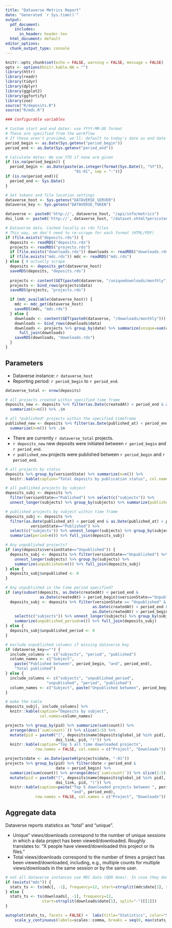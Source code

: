 ```yaml
---
title: "Dataverse Metrics Report"
date: "Generated `r Sys.time()`"
output:
  pdf_document: 
    includes:
      in_header: header.tex
  html_document: default
editor_options:
  chunk_output_type: console
---
```


```r
knitr::opts_chunk$set(echo = FALSE, warning = FALSE, message = FALSE) 
opts <- options(knitr.kable.NA = "")
library(httr)
library(readr)
library(tidyr)
library(dplyr)
library(ggplot2)
library(ggfortify)
library(zoo)
source("R/deposits.R")
source("R/mdc.R")

### Configurable variables

# Custom start and end dates: use YYYY-MM-DD format
# These are specified from the workflow
# If these aren't provided, we'll: default to today's date as end date and to the beginning of the year as the start date
period_begin <- as.Date(Sys.getenv("period_begin"))
period_end <- as.Date(Sys.getenv("period_end"))

# Calculate dates: We use YTD if none are given
if (is.na(period_begin)) {
  period_begin <- as.Date(paste(as.integer(format(Sys.Date(), "%Y")),
                              "01-01", sep = "-"))}
if (is.na(period_end)){
  period_end <- Sys.Date()
}

# Set tokens and file location settings
dataverse_host <- Sys.getenv("DATAVERSE_SERVER")
dataverse_key <- Sys.getenv("DATAVERSE_TOKEN")

dataverse <- paste0('http://', dataverse_host, "/api/info/metrics")
doi_link <- paste0('http://', dataverse_host, "/dataset.xhtml?persistentId=")

# Dataverse data. Cached locally as rds files
# This way, we don't need to re-scrape for each format (HTML/PDF)
if (file.exists("deposits.rds")) {
  deposits <- readRDS("deposits.rds")
  projects <- readRDS("projects.rds")
  if (file.exists("downloads.rds")) downloads <- readRDS("downloads.rds")
  if (file.exists("mdc.rds")) mdc <- readRDS("mdc.rds")
} else { # actually scrape
  deposits <- deposits_get(dataverse_host)
  saveRDS(deposits, "deposits.rds")
  
  projects <- content(GET(paste0(dataverse, "/uniquedownloads/monthly")))
  projects <- bind_rows(projects$data)
  saveRDS(projects, "projects.rds")

  if (mdc_available(dataverse_host)) {
    mdc <- mdc_get(dataverse_host)
    saveRDS(mdc, "mdc.rds")
  } else {
    downloads <- content(GET(paste0(dataverse, "/downloads/monthly")))
    downloads <- bind_rows(downloads$data)
    downloads <- projects %>% group_by(date) %>% summarize(unique=sum(count)) %>%
      full_join(downloads)
    saveRDS(downloads, "downloads.rds")
  }
}


```

## Parameters

- Dataverse instance: `r dataverse_host`
- Reporting period: `r period_begin` to `r period_end`.

```r
dataverse_total <- nrow(deposits)

# all projects created within specified time frame
deposits_new <- deposits %>% filter(as.Date(createdAt) < period_end & as.Date(createdAt) > period_begin) %>%
  summarize(n=n()) %>% .$n

# all *published* projects within the specified timeframe
published_new <- deposits %>% filter(as.Date(published_at) < period_end & as.Date(published_at) > period_begin) %>%
  summarize(n=n()) %>% .$n
```

- There are currently `r dataverse_total` projects. 
- `r deposits_new` new deposits were initiated between `r period_begin` and `r period_end`.
- `r published_new` projects were published between `r period_begin` and `r period_end`.

```r
# all projects by status
deposits %>% group_by(versionState) %>% summarize(n=n()) %>%
  knitr::kable(caption="Total deposits by publication status", col.names=c("Status", "Deposits"))

# all published projects by subject
deposits_subj <- deposits %>% 
  filter(versionState=="Published") %>% select(c("subjects")) %>%
  unnest_longer(subjects) %>% group_by(subjects) %>% summarize(published=n())

# published projects by subject within time frame
deposits_subj <- deposits %>% 
  filter(as.Date(published_at) < period_end & as.Date(published_at) > period_begin & 
           versionState=="Published") %>%
  select(c("subjects")) %>% unnest_longer(subjects) %>% group_by(subjects) %>%
  summarize(period=n()) %>% full_join(deposits_subj)

# Any unpublished projects?
if (any(deposits$versionState=="Unpublished")) {
  deposits_subj <- deposits %>% filter(versionState=="Unpublished") %>% select(c("subjects")) %>%
    unnest_longer(subjects) %>% group_by(subjects) %>%
    summarize(unpublished=n()) %>% full_join(deposits_subj)
} else {
  deposits_subj$unpublished <- 0
}

# Any unpublished in the time period specified?
if (any(subset(deposits, as.Date(createdAt) < period_end &
               as.Date(createdAt) > period_begin)$versionState=="Unpublished")) {
  deposits_subj <- deposits %>% filter(versionState == "Unpublished" & 
                                      as.Date(createdAt) < period_end &
                                      as.Date(createdAt) > period_begin) %>%
    select(c("subjects")) %>% unnest_longer(subjects) %>% group_by(subjects) %>%
    summarize(unpublished_period=n()) %>% full_join(deposits_subj)
} else {
  deposits_subj$unpublished_period <- 0
}

# exclude unpublished columns if missing dataverse key
if (dataverse_key=="") {
  include_columns <- c("subjects", "period", "published")
  column_names <- c("Subject",
    paste("Published between", period_begin, "and", period_end),
    "Total published")
} else {
  include_columns <- c("subjects", "unpublished_period",
                  "unpublished", "period", "published")
  column_names <- c("Subject", paste("Unpublished between", period_begin, "and", period_end), "Total draft", paste("Published between", period_begin, "and", period_end), "Total published")
}

# make the table
deposits_subj[, include_columns] %>%
  knitr::kable(caption="Deposits by subject",
               col.names=column_names)

```

```r
projects %>% group_by(pid) %>% summarize(sum(count)) %>% 
  arrange(desc(`sum(count)`)) %>% slice(1:5) %>%
  mutate(pid = paste0("[", deposits$name[deposits$global_id %in% pid], "](", 
                      doi_link, pid, ")")) %>%
  knitr::kable(caption="Top 5 all time downloaded projects",
             row.names = FALSE, col.names = c("Project", "Downloads"))

projects$date <- as.Date(paste0(projects$date, "-01"))
projects %>% group_by(pid) %>% filter(date < period_end &
                      date > period_begin) %>%
  summarize(sum(count)) %>% arrange(desc(`sum(count)`)) %>% slice(1:5) %>%
  mutate(pid = paste0("[", deposits$name[deposits$global_id %in% pid], "](",
                      doi_link, pid, ")")) %>%
  knitr::kable(caption=paste("Top 5 downloaded projects between ", period_begin,
                             "and", period_end),
             row.names = FALSE, col.names = c("Project", "Downloads"))
```

## Aggregate data

Dataverse reports statistics as "total" and "unique". 

- Unique" views/downloads correspond to the number of unique sessions in which a data project has been viewed/downloaded. Roughly translates to: "X people have viewed/downloaded this project or its files."
- Total views/downloads correspond to the number of times a project has been viewed/downloaded, including, e.g., multiple counts for multiple views/downloads in the same session or by the same user.

```r
# not all dataverse instances use MDC data (QDR does). In case they don't, we use the regular downloads stats
if (exists("mdc")) {
  stats_ts <- ts(mdc[, -1], frequency=12, start=strsplit(mdc$date[1], split="-")[[1]])
} else {
  stats_ts <- ts(downloads[, -1], frequency=12, 
                start=strsplit(downloads$date[1], split="-")[[1]])
}

autoplot(stats_ts, facets = FALSE) +  labs(title="Statistics", color="Statistic") +
    scale_y_continuous(labels=scales::comma, breaks = seq(0, max(stats_ts, na.rm = TRUE), by = 5))

```
